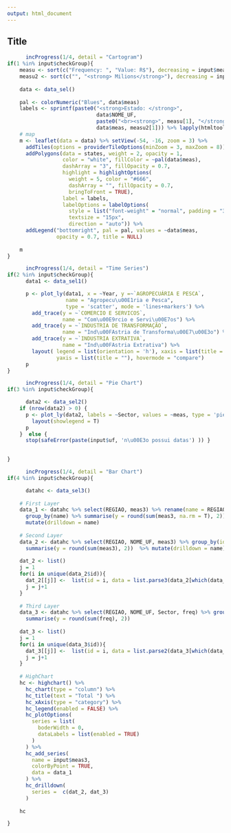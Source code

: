 ```yaml
---
output: html_document
---
```


## Title


```r
      incProgress(1/4, detail = "Cartogram")
if(1 %in% input$checkGroup){
    measu <- sort(c("Frequency: ", "Value: R$"), decreasing = input$meas != "freq")
    measu2 <- sort(c("", "<strong> Milions</strong>"), decreasing = input$meas != "freq")
    
    data <- data_sel()
    
    pal <- colorNumeric("Blues", data$meas)
    labels <- sprintf(paste0("<strong>Estado: </strong>",
                             data$NOME_UF,
                             paste0("<br><strong>", measu[1], "</strong>"),
                             data$meas, measu2[1])) %>% lapply(htmltools::HTML)
    # map
    m <- leaflet(data = data) %>% setView(-54, -16, zoom = 3) %>%
      addTiles(options = providerTileOptions(minZoom = 3, maxZoom = 8)) %>%
      addPolygons(data = states, weight = 2, opacity = 1,
                  color = "white", fillColor = ~pal(data$meas),
                  dashArray = "3", fillOpacity = 0.7,
                  highlight = highlightOptions(
                    weight = 5, color = "#666",
                    dashArray = "", fillOpacity = 0.7,
                    bringToFront = TRUE),
                  label = labels,
                  labelOptions = labelOptions(
                    style = list("font-weight" = "normal", padding = "3px 8px"),
                    textsize = "15px",
                    direction = "auto")) %>%
      addLegend("bottomright", pal = pal, values = ~data$meas, 
                opacity = 0.7, title = NULL)
    
    m
}
```


```r
      incProgress(1/4, detail = "Time Series")
if(2 %in% input$checkGroup){
      data1 <- data_sel1()

      p <- plot_ly(data1, x = ~Year, y =~`AGROPECUÁRIA E PESCA`,
                   name = "Agropecu\u00E1ria e Pesca",
                   type = 'scatter', mode = 'lines+markers') %>%
        add_trace(y = ~`COMERCIO E SERVICOS`,
                  name = "Com\u00E9rcio e Servi\u00E7os") %>%
        add_trace(y = ~`INDUSTRIA DE TRANSFORMAÇÃO`,
                  name = "Ind\u00FAstria de Transforma\u00E7\u00E3o") %>%
        add_trace(y = ~`INDUSTRIA EXTRATIVA`,
                  name = "Ind\u00FAstria Extrativa") %>%
        layout( legend = list(orientation = 'h'), xaxis = list(title = ""),
                yaxis = list(title = ""), hovermode = "compare")
      p
}

```

```r
      incProgress(1/4, detail = "Pie Chart")
if(3 %in% input$checkGroup){

      data2 <- data_sel2()
    if (nrow(data2) > 0) {
      p <- plot_ly(data2, labels = ~Sector, values = ~meas, type = 'pie') %>%
        layout(showlegend = T)
      p
    }  else {
      stop(safeError(paste(input$uf, 'n\u00E3o possui datas') )) }
    

}
```

```r
      incProgress(1/4, detail = "Bar Chart")
if(4 %in% input$checkGroup){

      datahc <- data_sel3()
    
    # First Layer
    data_1 <- datahc %>% select(REGIAO, meas3) %>% rename(name = REGIAO) %>% 
      group_by(name) %>% summarise(y = round(sum(meas3, na.rm = T), 2)) %>%
      mutate(drilldown = name)
    
    # Second Layer
    data_2 <- datahc %>% select(REGIAO, NOME_UF, meas3) %>% group_by(id = REGIAO, name = NOME_UF) %>%
      summarise(y = round(sum(meas3), 2))  %>% mutate(drilldown = name)
    
    dat_2 <- list()
    j = 1
    for(i in unique(data_2$id)){
      dat_2[[j]] <-  list(id = i, data = list.parse3(data_2[which(data_2$id == i), -1]))
      j = j+1
    }
    
    # Third Layer
    data_3 <- datahc %>% select(REGIAO, NOME_UF, Sector, freq) %>% group_by(id = NOME_UF, name = Sector) %>%
      summarise(y = round(sum(freq), 2))
    
    dat_3 <- list()
    j = 1
    for(i in unique(data_3$id)){
      dat_3[[j]] <-  list(id = i, data = list.parse2(data_3[which(data_3$id == i), -1]))
      j = j+1
    }
    
    # HighChart
    hc <- highchart() %>%
      hc_chart(type = "column") %>%
      hc_title(text = "Total ") %>%
      hc_xAxis(type = "category") %>%
      hc_legend(enabled = FALSE) %>%
      hc_plotOptions(
        series = list(
          boderWidth = 0,
          dataLabels = list(enabled = TRUE)
        )
      ) %>%
      hc_add_series(
        name = input$meas3,
        colorByPoint = TRUE,
        data = data_1
      ) %>% 
      hc_drilldown(
        series =  c(dat_2, dat_3)
      )
    
    hc

}
```

